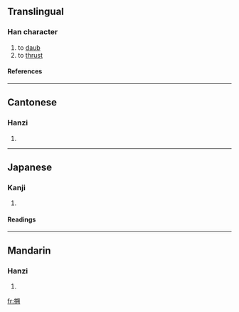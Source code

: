 ==Translingual==
===Han character===
{{Han char|rn=64|rad=手|as=10|sn=13|four=5702<sub>0</sub>|canj=手廿山月 (QTUB)}}
# to [[daub]]
# to [[thrust]]
====References====
{{Han ref|kx=0447.120|dkj=12491|dj=0798.050|hdz=31936.070|uh=6420|ud=25632|bh=DD7D|bd=56701}}
----
==Cantonese==
===Hanzi===
{{yue-hanzi|jyut=|y=sok3}}
# {{defn|Cantonese}}
----
==Japanese==
===Kanji===
{{ja-kanji|grade=|rs=手10}}
# {{defn|Japanese}} 
====Readings====
{{ja-readings|on=[[さく]] (saku)|kun=[[ぬる]] (nuru)}}
----
==Mandarin==
===Hanzi===
{{cmn-hanzi|pin=[[shuò]] (shuo4)|wg=shuo<sup>4</sup>}}
# {{defn|Mandarin}}

[[fr:搠]]